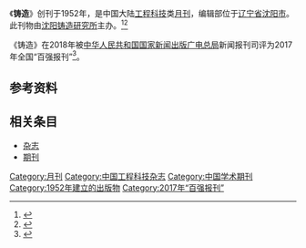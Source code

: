 {{Infobox journal
| title         = 铸造
| former_name   =
| frequency     = 月刊
| country       = [[中国大陆|中国大陆]]
| publisher     = [[沈阳铸造研究所|沈阳铸造研究所]]
| language = 
| native_title = 
| abbreviation = N/A
| discipline    = 工程科技
| impact        = 
| history =1952年起至今
| ISSN = 1001-4977
| CN            = CN21-1188/TG
| website       = 
}}
《'''铸造'''》创刊于1952年，是中国大陆[[工程科技|工程科技]]类[[杂志#出版|月刊]]，编辑部位于[[辽宁省|辽宁省]][[沈阳市|沈阳市]]。此刊物由[[沈阳铸造研究所|沈阳铸造研究所]]主办。<ref name="知网1">{{Cite web|title=铸造|url=https://navi.cnki.net/knavi/JournalDetail?pcode=CJFD&pykm=ZZZZ|accessdate=2021-02-02|work=navi.cnki.net|publisher=[[中国知网|中国知网]]}}</ref><ref name="维普1">{{Cite web|title=铸造 - 维普中文期刊|url=http://www.cqvip.com/qikan/Detail.aspx?gch=92353X|accessdate=2021-02-02|author=|date=|format=|publisher=[[维普|维普]]|language=}}</ref>

《铸造》在2018年被[[中华人民共和国国家新闻出版广电总局|中华人民共和国国家新闻出版广电总局]]新闻报刊司评为2017年全国“百强报刊”<ref>{{Cite web|title=2017年全国“百强报刊”推荐名单开始公示|url=http://www.ce.cn/culture/gd/201801/16/t20180116_27756145.shtml|accessdate=2021-02-10|author=赵新乐（中国新闻出版广电报）|date=2018-01-16|format=|work=www.ce.cn|publisher=[[中国经济网|中国经济网]]|language=|archive-date=2020-11-05|archive-url=https://web.archive.org/web/20201105014543/http://www.ce.cn/culture/gd/201801/16/t20180116_27756145.shtml|dead-url=no}}</ref>。
== 参考资料 ==
{{reflist|2}}

== 相关条目 ==

* [[杂志|杂志]]
* [[期刊|期刊]]

{{pub-stub}}
{{全国百强报刊|2017}}

[[Category:月刊|Category:月刊]]
[[Category:中国工程科技杂志|Category:中国工程科技杂志]]
[[Category:中国学术期刊|Category:中国学术期刊]]
[[Category:1952年建立的出版物|Category:1952年建立的出版物]]
[[Category:2017年“百强报刊”|Category:2017年“百强报刊”]]